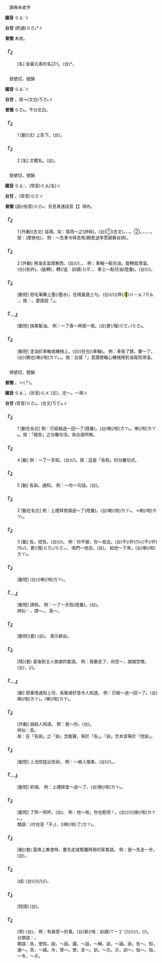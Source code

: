 
=={{ruby|鋯|ㄍㄠˋ}}==

　康典未收字

'''國音''' <rt>ㄍㄠˋ</rt>∥

'''台甘''' (酌讀)<rt>ㄍㄜ˪</rt>*∥

'''普閩''' 未收。

    

==='''『{{ruby|鋯|ㄍㄠˋ}}』'''===
: [名] 金屬元素的名[Zr]。(台){{ruby|鋯|ㄍㄜ˪}}*。
    

=={{ruby|誥|ㄍㄠˋ}}==

　居號切，號韻

'''國音''' <rt>ㄍㄠˋ</rt>∥

'''台甘''' {{ruby|(文)|ㄎㄜ˪}}。按{{ruby|：|ㄍㄜ˪}}→(文白)<rt>ㄎㄜ˪</rt>∥

'''普閩''' <rt>ㄍㄜ˪</rt>{{ruby|、|ㄎㄜ˪}}。不分文白。

    

==='''『{{ruby|誥|ㄍㄠˋ}}』'''===
:1  [動](文) 上告下。(台){{ruby|頂|ㄉㄧㄥˋ}}{{ruby|司|ㄒㄧ}}{{ruby|對|ㄉㄨㄧ˪}}{{ruby|下|ㆤ˫}}{{ruby|司|ㄒㄧ}}{{ruby|講|ㄍㆲˋ}}{{ruby|→|ㄍㆲ}}{{ruby|話|ㄨㆤ˫}}。
    

==='''『{{ruby|誥|ㄍㄠˋ}}』'''===
:2  [名] 文體名。(台){{ruby|勸|ㄎㄨㄢ˪}}{{ruby|告|ㄍㄜ˪}}{{ruby|性|ㄒㄧㄥˋ}}{{ruby|丌|ㆤ}}{{ruby|文|ㆠㄨㄣˊ}}{{ruby|體|ㄊㆤˋ}}。
    

=={{ruby|膏|ㄍㄠˋ}}==

　居號切，號韻

'''國音''' <rt>ㄍㄠˋ</rt>。(常音)<rt>ㄍㄠ</rt>[名]∥

'''台甘''' {{ruby|(文)|ㄍㄜ˪}}。(常音)<rt>ㄍㄜ</rt>∥

'''普閩''' (語)(俗音)<rt>ㄍㄜ˫</rt>。另見普通話音【{{ruby|膏|ㄍㄠ}}】項內。

    

==='''『{{ruby|膏|ㄍㄠˋ}}』'''===
:1  [外動](古文) 滋潤。如：陰雨～之(詩經)。(台)①{{ruby|膏|ㄍㄜ˪}}(古文)。{{ruby|烏|ㆦ}}{{ruby|陰|ㄧㆬ}}{{ruby|落|ㄌㄜㆷ ͘}}{{ruby|雨|ㄏㆦ˫}}{{ruby|來|ㄌㄞˊ}}{{ruby|付|ㄏㆦ˫}}{{ruby|土|ㄊㆦˋ}}{{ruby|地|ㄉㄨㆤ˫/ㄉㆤ˫}}{{ruby|澹|ㄉㆰˊ}}{{ruby|濕|ㄒㄧㆴ}}{{ruby|得|ㄉㄧㆵ}}{{ruby|著|ㄉㄧㄜㆷ ͘}}{{ruby|滋|ㄗㄨ}}{{ruby|養|ㄧㆲˋ}}{{ruby|分|ㄏㄨㄣ˫}}、{{ruby|滋|ㄗㄨ}}{{ruby|潤|ㆡㄨㄣ˫/ㄌㄨㄣ˫}}、{{ruby|潤|ㆡㄨㄣ˫/ㄌㄨㄣ˫}}{{ruby|澤|ㄉㄧㆤㆶ ͘}}。②{{ruby|膏|ㄍㄜ˫}}{{ruby|油|ㄧㄨˊ}}{{ruby|使|ㄙㄨˋ}}{{ruby|滑|ㄍㄨㆵ}}{{ruby|潤|ㆡㄨㄣ˫/ㄌㄨㄣ˫}}。{{ruby|點|ㄉㄧㆰˋ}}{{ruby|油|ㄧㄨˊ}}{{ruby|使|ㄙㄨˋ}}{{ruby|車|ㄑㄧㄚ}}{{ruby|輦|ㄌㄧㄢˋ}}{{ruby|心|ㄒㄧㆬ}}，{{ruby|或|ㄧㄚㆷ}}{{ruby|是|ㄒㄧ˫}}{{ruby|機|ㄍㄧ/ㄍㆤ/ㄍㄨㆤ}}{{ruby|器|ㄎㄧ˪}}{{ruby|內|ㄌㄞ˫}}{{ruby|常|ㄒㄧㆲˊ}}{{ruby|摩|ㄇㆦˊ}}{{ruby|擦|ㄘㄚㆵ}}{{ruby|丌|ㆤ}}{{ruby|所|ㄙㆦˋ}}{{ruby|在|ㄗㄞ˫}}，{{ruby|付|ㄏㆦ˫}}{{ruby|機|ㄍㄧ/ㄍㆤ/ㄍㄨㆤ}}{{ruby|器|ㄎㄧ˪}}{{ruby|旋|ㄙㄨㄢˊ}}{{ruby|轉|ㄗㄨㄢˋ}}{{ruby|滑|ㄍㄨㆵ}}{{ruby|溜|ㄌㄧㄨ}}、{{ruby|<mark>&#xffa45;</mark>|ㆠㆤ˫/ㆠㄨㆤ˫}}{{ruby|澀|ㄒㄧㄚㆴ}}、{{ruby|<mark>&#xffa45;</mark>|ㆠㆤ˫/ㆠㄨㆤ˫}}{{ruby|<mark>&#xffbdd;</mark>|ㄨㄧ}}。按：{{ruby|<mark>&#xffbdd;</mark>|ㄨㄧ}}(摩損也)。 例：～吾車兮秣吾馬(韓愈送李愿歸磐谷詩)。
    

==='''『{{ruby|膏|ㄍㄠˋ}}』'''===
:2  [外動] 用油去滋潤東西。(台){{ruby|用|ㄧㄥ˫/ㄧㆲ˫}}{{ruby|油|ㄧㄨˊ}}(/{{ruby|抹|ㆠㄨㄚㆷ}}{{ruby|油|ㄧㄨˊ}}){{ruby|使|ㄙㄨˋ}}{{ruby|物|ㆠㄨㆵ ͘}}{{ruby|體|ㄊㆤˋ}}{{ruby|得|ㄉㄧㆵ}}{{ruby|著|ㄉㄧㄜㆷ ͘}}{{ruby|潤|ㆡㄨㄣ˫/ㄌㄨㄣ˫}}{{ruby|澤|ㄉㄧㆤㆶ ͘}}、{{ruby|滑|ㄍㄨㆵ ͘}}{{ruby|溜|ㄌㄧㄨ}}。 例：車輪～點兒油，旋轉就滑溜。(台){{ruby|車|ㄑㄧㄚ}}{{ruby|輦|ㄌㄧㄢˋ}}{{ruby|食|ㄐㄧㄚㆷ ͘}}{{ruby|許|ㆣㄨㄚˋ}}(些許){{ruby|油|ㄧㄨˊ}}。{{ruby|踅|ㄙㆤㆷ}}(旋轉){{ruby|了|ㄌㄧㄠˋ}}{{ruby|較|ㄎㄚㆷ}}{{ruby|會|ㄨㆤ˫/ㆤ˫}}{{ruby|順|ㄙㄨㄣ˫}}，轉(/返：訓讀)<rt>ㄉㆭˋ</rt>{{ruby|了|ㄌㄧㄠˋ}}{{ruby|較|ㄎㄚㆷ}}{{ruby|會|ㄨㆤ˫/ㆤ˫}}{{ruby|滑|ㄍㄨㆵ ͘}}。 車上～點兒油(陸彙)。(台){{ruby|車|ㄑㄧㄚ}}{{ruby|輦|ㄌㄧㄢˋ}}{{ruby|心|ㄒㄧㆬ}}{{ruby|點|ㄉㄧㆰˋ}}{{ruby|一|ㄐㄧㆵ}}{{ruby|屑|ㄙㄨㆵ}}{{ruby|仔|ㄚ}}{{ruby|油|ㄧㄨˊ}}(/{{ruby|食|ㄐㄧㄚㆷ ͘}}{{ruby|一|ㄐㄧㆵ ͘}}{{ruby|點|ㄉㄧㆰˋ}}{{ruby|仔|ㄚ}}{{ruby|油|ㄧㄨˊ}})。
    

==='''『{{ruby|膏|ㄍㄠˋ}}{{ruby|筆|ㄅㄧˇ}}』'''===
: [動短] 把毛筆蘸上墨(/墨水)，在硯臺邊上{{ruby|掭|ㄊㄧㄢˋ}}勻。(台){{ruby|將|ㄐㄧㆲ}}{{ruby|毛|ㄇㆦ}}{{ruby|筆|ㄅㄧㆵ}}(/{{ruby|烏|ㆦ}}{{ruby|墨|ㆠㄚㆶ ͘}}{{ruby|筆|ㄅㄧㆵ}}){{ruby|搵|ㄨㄣ˪}}{{ruby|墨|ㆠㄚㆶ ͘}}{{ruby|抑|ㄚㆷ}}{{ruby|即|ㄐㄧㄚㆷ}}{{ruby|站|ㄉㆰ˪/ㄉㄧㆰ˪}}{{ruby|墨|ㆠㄚㆶ ͘}}{{ruby|盤|ㄅㄨㆩˊ}}({{ruby|硯|ㄏㆪˊ}}{{ruby|盤|ㄅㄨㆩˊ}}){{ruby|邊|ㄅㆪ}}{{ruby|摩|ㄏㆦ˫}}{{ruby|付|ㄏㆦ˫}}齊(/<mark>&#xf8ec7;</mark>)<rt>ㄐㄧㄠˊ/ㄗㄠˊ</rt>。按：{{ruby|摩|ㄇㆦ˫}}{{ruby|筆|ㄅㄧㆵ}}。廈語說「{{ruby|膏|ㄍㄜ˫}}{{ruby|筆|ㄅㄧㆵ}}」。
    

==='''『{{ruby|膏|ㄍㄠˋ}}…{{ruby|油|ㄧㄡˊ}}』'''===
: [動短] 抹美髮油。 例：～了香～再抿一抿。(台){{ruby|先|ㄒㄧㄥ}}{{ruby|抹|ㆠㄨㄚㆷ}}{{ruby|芳|ㄆㄤ}}{{ruby|油|ㄧㄨˊ}}{{ruby|即|ㄐㄧㄚㆷ}}更(/復)<rt>ㄍㄜㆷ/ㄍㄜ˪</rt>{{ruby|捋|ㄌㄨㄚㆷ ͘}}{{ruby|付|ㄏㆦ˫}}{{ruby|光|ㄍㆭ}}。
    

==='''『{{ruby|膏|ㄍㄠˋ}}{{ruby|油|ㄧㄨˊ}}{{ruby|兒|ㄦ}}』'''===
: [動短] 塗油於車軸或機械上。(台){{ruby|站|ㄉㆰ˪/ㄉㄧㆰ˪}}(在也){{ruby|車|ㄑㄧㄚ}}{{ruby|輦|ㄌㄧㄢˋ}}{{ruby|心|ㄒㄧㆬ}}(車軸){{ruby|或|ㄧㄚㆷ ͘}}{{ruby|是|ㄒㄧ˫}}{{ruby|機|ㄍㄧ/ㄍㆤ/ㄍㄨㆤ}}{{ruby|器|ㄎㄧ˪}}{{ruby|抹|ㆠㄨㄚㆷ}}{{ruby|油|ㄧㄨˊ}}。 例：車長了銹，要～了。(台){{ruby|車|ㄑㄧㄚ}}{{ruby|生|ㄒㆪ/ㄙㆤ}}{{ruby|<mark>&#xffaf9;</mark>|ㄒㄧㄢ}}(銹也)喇(/啦)<rt>ㄌㄚ˪</rt>，{{ruby|著|ㄉㄧㄜㆷ ͘}}{{ruby|愛|ㄞ˪}}{{ruby|食|ㄐㄧㄚㆷ}}{{ruby|油|ㄧㄨˊ}}。按：台語「{{ruby|食|ㄐㄧㄚㆷ ͘}}{{ruby|油|ㄧㄨˊ}}」意謂使軸心機械得到油膏而滑溜。
    

=={{ruby|告|ㄍㄠˋ}}==

　俱號切，號韻

'''普閩''' {{ruby|(文)|ㄍㄜ˪}}。{{ruby|(白)|ㄍㄠ˪}}＝{{ruby|到|ㄍㄠ˪}}(？)。

'''國音''' <rt>ㄍㄠˋ</rt>。(另音)<rt>ㄍㄨˋ</rt>(文)，忠～，～朔∥

'''台甘''' (常音)<rt>ㄍㄜ˪</rt>。(古文)<rt>ㄎㆦㆶ</rt>∥

    

==='''『{{ruby|告|ㄍㄠˋ}}』'''===
:1  [動在名位] 例：已經報過一回～了(陸彙)。(台){{ruby|已|ㄧˋ}}{{ruby|經|ㄍㄧㄥ}}{{ruby|報|ㄅㄜ˪}}{{ruby|告|ㄍㄜ˪}}{{ruby|去|ㄎㄧ˪}}{{ruby|一|ㄐㄧㆵ ͘}}{{ruby|遍|ㄅㄧㄢ˪}}喇(/啦)<rt>ㄌㄚ˪</rt>。{{ruby|已|ㄧˋ}}{{ruby|經|ㄍㄧㄥ}}{{ruby|做|ㄗㄨㆤ˪/ㄗㄜ˪}}{{ruby|過|ㄍㆤ˪/ㄍㄨㆤ˪}}{{ruby|一|ㄐㄧㆵ ͘}}{{ruby|擺|ㄅㄞˋ}}{{ruby|報|ㄅㄜ˪}}{{ruby|告|ㄍㄜ˪}}喇(/啦)<rt>ㄌㄚ˪</rt>。按：「報告」之分離句法。為台語所無。
    

==='''『{{ruby|告|ㄍㄠˋ}}』'''===
:4  [動] 例：～了一天假。(台){{ruby|告|ㄍㄜ˪}}(/{{ruby|請|ㄑㄧㄥˋ}}){{ruby|假|ㄍㄚ˪/ㄍㆤ˪}}{{ruby|一|ㄐㄧㆵ ͘}}{{ruby|日|ㆢㄧㆵ ͘/ㄌㄧㆵ ͘}}。按：這是「告假」的分離句式。
    

==='''『{{ruby|告|ㄍㄠˋ}}』'''===
:5  [動] 告訴。通知。 例：～你一句話。(台){{ruby|我|ㆣㄨㄚˋ}}{{ruby|共|ㄍㄚ˫}}{{ruby|汝|ㄌㄧˋ}}{{ruby|講|ㄍㆲˋ}}{{ruby|→|ㄍㆲ}}{{ruby|一|ㄐㄧㆵ ͘}}{{ruby|句|ㄍㄨ˪}}{{ruby|話|ㄨㆤ˫}}。
    

==='''『{{ruby|告|ㄍㄠˋ}}』'''===
:2  [動在名位] 例：上禮拜堂禱過～了(陸彙)。(台){{ruby|有|ㄨ˫}}{{ruby|去|ㄎㄧ˪}}{{ruby|禮|ㄌㆤˋ}}{{ruby|拜|ㄅㄞ˪}}{{ruby|堂|ㄉㆭˊ}}{{ruby|祈|ㄍㄧˊ}}{{ruby|禱|ㄉㄜˋ}}喇(/啦)<rt>ㄌㄚ˪</rt>。→{{ruby|曾|ㆠㄚㆵ}}{{ruby|去|ㄎㄧ˪}}{{ruby|禮|ㄌㆤˋ}}{{ruby|拜|ㄅㄞ˪}}{{ruby|堂|ㄉㆭˊ}}{{ruby|祈|ㄍㄧˊ}}{{ruby|禱|ㄉㄜˋ}}喇(/啦)<rt>ㄌㄚ˪</rt>。
    

==='''『{{ruby|告|ㄍㄠˋ}}』'''===
:3  [動] 告{{ruby|訴|ㄙㄨˋ}}。控告。(台){{ruby|告|ㄍㄜ˪}}(/{{ruby|告|ㄍㄜ˪}}{{ruby|訴|ㄙㆦ˪}})。 例：你不服，你～我去。(台){{ruby|汝|ㄌㄧˋ}}{{ruby|若|ㄋㄚ˫}}不(/伓)<rt>ㆬ˫</rt>{{ruby|服|ㄏㆦㆶ ͘}}{{ruby|從|ㄐㄧㆲˊ}}{{ruby|判|ㄆㄨㆩ˪}}{{ruby|決|ㄍㄨㄚㆵ}}(/不(/伓)<rt>ㆬ˫</rt>{{ruby|認|ㆢㄧㄣ˫/ㄌㄧㄣ˫}}{{ruby|輸|ㄙㄨ}}/{{ruby|不|ㄅㄨㆵ}}{{ruby|服|ㄏㆦㆶ ͘}})，{{ruby|汝|ㄌㄧˋ}}更(/復)<rt>ㄍㄜ˪/ㄍㄜㆷ</rt>{{ruby|去|ㄎㄧ˪}}{{ruby|告|ㄍㄜ˪}}{{ruby|我|·ㆣㄨㄚˋ}}。 咱們～他去。(台){{ruby|咱|ㄌㄢˋ}}{{ruby|來|ㄌㄞˊ}}{{ruby|去|ㄎㄧ˪}}{{ruby|告|ㄍㄜ˪}}{{ruby|伊|·ㄧ}}。 給他～下來。(台){{ruby|去|ㄎㄧ˪}}{{ruby|共|ㄍㄚ˫}}{{ruby|告|ㄍㄜ˪}}喇(/啦)<rt>ㄌㄚ˪</rt>。
    

==='''『{{ruby|告|ㄍㄠˋ}}{{ruby|成|ㄔㄥˊ}}』'''===
: [動短] (台)({{ruby|已|ㄧˋ}}{{ruby|經|ㄍㄧㄥ}}){{ruby|完|ㄨㄢˊ}}{{ruby|成|ㄒㄧㄥˊ}}喇(/啦)<rt>ㄌㄚ˪</rt>。
    

==='''『{{ruby|告|ㄍㄠˋ}}…{{ruby|假|ㄐㄧㄚˋ}}』'''===
: [動短] 請假。 例：～了一天假(陸彙)。(台){{ruby|請|ㄑㄧㄥˋ}}{{ruby|假|ㄍㄚ˪}}{{ruby|一|ㄐㄧㆵ ͘}}{{ruby|日|ㆢㄧㆵ ͘/ㄌㄧㆵ ͘}}。
:辨似：{{ruby|假|ㄐㄧㄚˋ}}，請～。{{ruby|假|ㄐㄧㄚˇ}}，真～。
:
    

==='''『{{ruby|告|ㄍㄠˋ}}{{ruby|辭|ㄘˊ}}』'''===
: [動短](套) (台){{ruby|相|ㄒㄧㄜ/ㄙㆩ}}{{ruby|辭|ㄒㄧˊ}}。 表示辭出。
    

==='''『{{ruby|告|ㄍㄠˋ}}{{ruby|擾|ㄖㄠˇ}}』'''===
: [情](套) 宴後對主人致謝的套語。 例：我要走了，向您～，謝謝您哪。(台){{ruby|多|ㄉㄜ}}{{ruby|謝|ㄒㄧㄚ˫}}，{{ruby|付|ㄏㆦ˫}}{{ruby|汝|ㄌㄧˋ}}{{ruby|請|ㄑㄧㆩˋ}}{{ruby|真|ㄐㄧㄣ}}{{ruby|腥|ㄘㆤ}}{{ruby|臊|ㄘㄠ}}(/{{ruby|豐|ㄆㄤ}}{{ruby|沛|ㄆㄞˋ}})。
    

==='''『{{ruby|報|ㄅㄠˋ}}…{{ruby|告|ㄍㄠˋ}}』'''===
: [動] 把事情通知上司、長輩或好意令人知道。 例：已經～過一回～了。(台){{ruby|已|ㄧˋ}}{{ruby|經|ㄍㄧㄥ}}{{ruby|報|ㄅㄜ˪}}{{ruby|告|ㄍㄜ˪}}{{ruby|去|ㄎㄧ˪}}{{ruby|一|ㄐㄧㆵ ͘}}{{ruby|遍|ㄅㄧㄢ˪}}喇(/啦)<rt>ㄌㄚ˪</rt>。/{{ruby|已|ㄧˋ}}{{ruby|經|ㄍㄧㄥ}}{{ruby|共|ㄍㄚ˫}}{{ruby|伊|ㄧ}}{{ruby|報|ㄅㄜ˪}}{{ruby|告|ㄍㄜ˪}}{{ruby|一|ㄐㄧㆵ ͘}}{{ruby|擺|ㄅㄞˋ}}喇(/啦)<rt>ㄌㄚ˪</rt>。
    

==='''『{{ruby|告|ㄍㄠˋ}}{{ruby|訴|·ㄙㄨˋ}}』'''===
: [外動] 說給人知道。 例：我～你。(台){{ruby|我|ㆣㄨㄚˋ}}{{ruby|共|ㄍㄚ˫}}{{ruby|汝|ㄌㄧˋ}}{{ruby|講|ㄍㆲˋ}}。
:辨似：告{{ruby|訴|ㄙㄨˋ}}。
:按：在「告訴」之「訴」念輕聲，等於「告」。「訴」念本音等於「控訴」。
:
    

==='''『{{ruby|控|ㄎㄨㄥˋ}}{{ruby|告|ㄍㄠˋ}}』'''===
: [動短] 上法院提出告狀。 例：～被人傷害。(台){{ruby|告|ㄍㄜ˪}}(/{{ruby|告|ㄍㄜ˪}}{{ruby|訴|ㄙㆦ˪}}){{ruby|付|ㄏㆦ˫}}{{ruby|人|ㄌㄤˊ}}{{ruby|拍|ㄆㄚㆷ}}{{ruby|著|ㄉㄧㄜㆷ ͘}}{{ruby|傷|ㄒㄧㆲ}}。{{ruby|受|ㄒㄧㄨ˫}}{{ruby|著|ㄉㄧㄜㆷ ͘}}{{ruby|損|ㄙㄨㄣˋ}}{{ruby|害|ㄏㄞ˫}}。
    

==='''『{{ruby|禱|ㄉㄠˇ}}…{{ruby|告|ㄍㄠˋ}}』'''===
: [動短] 祈禱。 例：上禮拜堂～過～了。(台){{ruby|有|ㄨ˫}}{{ruby|去|ㄎㄧ˪}}{{ruby|禮|ㄌㆤˋ}}{{ruby|拜|ㄅㄞ˪}}{{ruby|堂|ㄉㆭˊ}}{{ruby|祈|ㄍㄧˊ}}{{ruby|禱|ㄉㄜˋ}}喇(/啦)<rt>ㄌㄚ˪</rt>。
    

==='''『{{ruby|告|ㄍㄠˋ}}{{ruby|乾|ㄍㄢ}}{{ruby|兒|ㄦ}}』'''===
: [動短] {{ruby|喝|ㄏㄜ}}{{ruby|乾|ㄍㄢ}}了照一照杯。(台){{ruby|酒|ㄐㄧㄨˋ}}{{ruby|<mark>&#xffbf1;</mark>|ㄌㄧㆬ}}{{ruby|乾|ㄉㄚ}}{{ruby|獻|ㄏㄧㄢ˪}}{{ruby|杯|ㄅㄨㆤ}}{{ruby|底|ㄉㆤˋ/ㄉㄨㆤˋ}}{{ruby|付|ㄏㆦ˫}}{{ruby|人|ㄌㄤˊ}}{{ruby|看|ㄎㄨㆩ˪}}。 例：他～啦，你也乾吧！。(台){{ruby|伊|ㄧ}}{{ruby|乾|ㄍㄢ}}(/{{ruby|乾|ㄍㄢ}}{{ruby|杯|ㄅㄨㆤ}}){{ruby|付|ㄏㆦ˫}}{{ruby|汝|ㄌㄧˋ}}{{ruby|看|ㄎㄨㆩ˪}}({{ruby|杯|ㆠㄨㆤ}}{{ruby|底|ㄉㄨㆤˋ/ㄉㆤˋ}})喇(/啦)<rt>ㄌㄚ˪</rt>，{{ruby|汝|ㄌㄧˋ}}{{ruby|亦|ㄧㄚㆷ ͘}}{{ruby|乾|ㄍㄢ}}{{ruby|一|ㄐㄧㆵ ͘}}{{ruby|下|·ㆤ˫}}。
:類語：{{ruby|(台)|ㄏㆦ}}(付也音「乎」){{ruby|乾|ㄉㄚ}}，{{ruby|乾|ㄍㄢ}}({{ruby|杯|ㄅㄨㆤ}})喇(/啦/了)<rt>ㄌㄚ˪</rt>。
:
    

==='''『{{ruby|告|ㄍㄠˋ}}{{ruby|便|ㄅㄧㄢˋ}}{{ruby|兒|ㄦ}}』'''===
: [動](套) 筵席上集會時，要先走或暫離時用的客套語。 例：我～先走一步。(台){{ruby|我|ㆣㄨㄚˋ}}{{ruby|第|ㄉㄞ˫}}{{ruby|先|ㄒㄧㄥ}}{{ruby|失|ㄒㄧㆵ}}{{ruby|禮|ㄌㆤˋ}}{{ruby|一|ㄐㄧㆵ ͘}}{{ruby|下|·ㆤ˫}}。
    

==='''『{{ruby|自|ㄗˋ}}{{ruby|告|ㄍㄠˋ}}{{ruby|奮|ㄈㄣˋ}}{{ruby|勇|ㄩㄥˇ}}』'''===
: (成) (台){{ruby|家|ㄍㄚ}}{{ruby|自|ㄉㄧ˫}}{{ruby|聲|ㄒㄧㄥ}}{{ruby|明|ㆠㄧㄥˊ}}{{ruby|講|ㄍㆲˋ}}{{ruby|→|ㄍㆲ}}{{ruby|<mark>&#xffa49;</mark>|ㆠㆤㆷ/ㆠㄨㆤㆷ}}{{ruby|向|ㄏㄧㆲ˪}}{{ruby|前|ㄐㄧㄥˊ}}{{ruby|出|ㄘㄨㆵ}}{{ruby|來|ㄌㄞˊ}}{{ruby|為|ㄨㄧ˫}}{{ruby|大|ㄉㄞ˫}}{{ruby|家|ㄍㆤ}}{{ruby|做|ㄗㄨㆤ˪/ㄗㄜ˪}}{{ruby|載|ㄉㄞ˫}}(/{{ruby|戴|ㄉㄞ˪}}){{ruby|事|ㄐㄧ˪}}(/{{ruby|事|ㄉㄞ˫}}{{ruby|情|ㄐㄧ˪}})(/{{ruby|服|ㄏㆦㆶ ͘}}{{ruby|務|ㆠㄨ˫}})。
    

==='''『{{ruby|告|ㄍㄠˋ}}{{ruby|一|ㄧˊ}}{{ruby|段|ㄉㄨㄢˋ}}{{ruby|落|ㄌㄨㄛˋ}}』'''===
: [短語] (台){{ruby|做|ㄗㄨㆤ˪/ㄗㄜ˪}}{{ruby|到|ㄍㄠ˪}}{{ruby|有|ㄨ˫}}{{ruby|一|ㄐㄧㆵ ͘}}{{ruby|個|ㆤˊ}}{{ruby|坎|ㄎㆰˋ}}{{ruby|站|ㄗㆰ˫}}。
    

==='''『{{ruby|不|ㄅㄨˋ}}{{ruby|可|ㄎㄜˇ}}{{ruby|告|ㄍㄠˋ}}{{ruby|人|ㄖㄣˊ}}』'''===
: (常) (台){{ruby|<mark>&#xffa45;</mark>|ㆠㆤ˫/ㆠㄨㆤ˫}}{{ruby|用|ㄧㆲ˫/ㄧㄥ˫}}{{ruby|得|ㄉㄧㆵ}}{{ruby|共|ㄍㄚ˫}}{{ruby|別|ㄅㄚㆵ ͘}}{{ruby|人|ㄌㄤˊ}}{{ruby|講|ㄍㆲˋ}}。 例：有甚麼～的事。(台){{ruby|其|ㄍㄧˊ}}{{ruby|中|ㄉㄧㆲ}}{{ruby|一|ㄧㆵ}}{{ruby|定|ㄉㄧㄥ˫}}{{ruby|有|ㄨ˫}}甚(/啥：訓讀)<rt>ㄒㄧㆩˋ</rt>{{ruby|麼|ㄇㄧㆷ}}{{ruby|驚|ㄍㄧㆩ}}{{ruby|人|ㄌㄤˊ}}{{ruby|知|ㄗㄞ}}(/{{ruby|知|ㄗㄞ}}{{ruby|影|ㄧㆩˋ}}){{ruby|丌|ㆤ}}{{ruby|載|ㄉㄞ˫}}(/{{ruby|戴|ㄉㄞ˪}}){{ruby|事|ㄐㄧ˪}}(/{{ruby|事|ㄉㄞ˫}}{{ruby|情|ㄐㄧ˪}})，{{ruby|有|ㄨ˫}}{{ruby|隱|ㄨㄣˋ}}{{ruby|情|ㄐㄧㄥˊ}}(/{{ruby|秘|ㄅㄧ˪}}{{ruby|密|ㆠㄧㆵ ͘}})。
:台類語：{{ruby|其|ㄍㄧˊ}}{{ruby|中|ㄉㄧㆲ}}{{ruby|必|ㄅㄧㆵ}}{{ruby|有|ㄧㄨˋ}}{{ruby|緣|ㄧㄢˊ}}{{ruby|故|ㄍㆦ˪}}。
:
:類語：告，使知。說，～話。講，～話，～解。談，～論。訴，告～。知，通～。告，～誡。令，使～。使，支～。訓，～示。示，訓～，指～。指，～令，～示。
:
    
